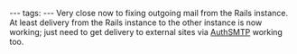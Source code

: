 ---
tags:
---
Very close now to fixing outgoing mail from the Rails instance. At least delivery from the Rails instance to the other instance is now working; just need to get delivery to external sites via [[AuthSMTP]] working too.

